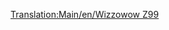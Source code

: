 [[Translation:Main/en/Wizzowow Z99]]{{Template:Trenes/Es
|Imagen=[[File:en/Wizzowowz99.png]]
|Nombre=Wizzowow Z99
|Precio=124.218 € (62.109 £)
|Velocidad=321 km/h (200 mph)
|Peso=95 t
|Potencia=5.000 CV (3.730 kW)
|Coste-anual=6.468 € (3.234 £)
|Diseño=1999
|Duración=20
|Capacidad=--
|Descripción=La única máquina monorraíl en Fantasía, mucho más fuerte que los trenes de ferrocarril convencionales de Fantasía.
|Vida-real=Ficticio.
}}